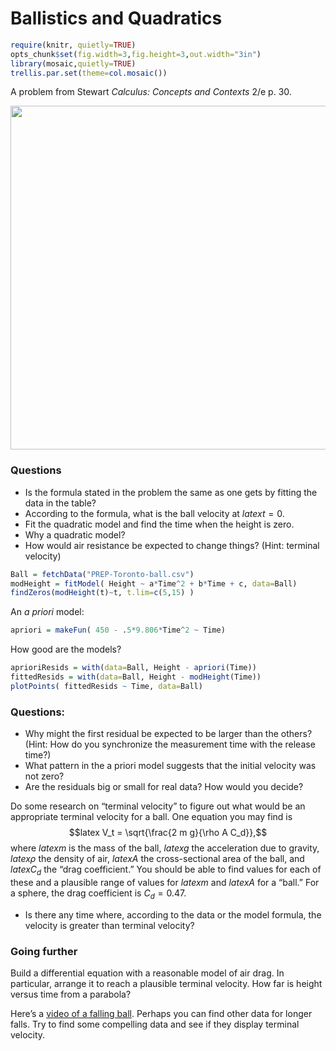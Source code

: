 Ballistics and Quadratics
=========================

```r
require(knitr, quietly=TRUE)
opts_chunk$set(fig.width=3,fig.height=3,out.width="3in")
library(mosaic,quietly=TRUE)
trellis.par.set(theme=col.mosaic())
```
A problem from Stewart *Calculus: Concepts and Contexts* 2/e p. 30.  

<img src="FallingBall.png" width=550>

### Questions

* Is the formula stated in the problem the same as one gets by fitting the data in the table?
* According to the formula, what is the ball velocity at $latex t=0$.
* Fit the quadratic model and find the time when the height is zero.
* Why a quadratic model?
* How would air resistance be expected to change things?  (Hint: terminal velocity)

```r
Ball = fetchData("PREP-Toronto-ball.csv")
modHeight = fitModel( Height ~ a*Time^2 + b*Time + c, data=Ball)
findZeros(modHeight(t)~t, t.lim=c(5,15) )
```

An *a priori* model:
```r
apriori = makeFun( 450 - .5*9.806*Time^2 ~ Time)
```


How good are the models?
```r
aprioriResids = with(data=Ball, Height - apriori(Time))
fittedResids = with(data=Ball, Height - modHeight(Time))
plotPoints( fittedResids ~ Time, data=Ball)
```

### Questions:
* Why might the first residual be expected to be larger than the others?  (Hint: How do you synchronize the measurement time with the release time?)
* What pattern in the a priori model suggests that the initial velocity was not zero?
* Are the residuals big or small for real data?  How would you decide?  


Do some research on "terminal velocity" to figure out what would be an appropriate terminal velocity for a ball.  One equation you may find is $$latex V_t = \sqrt{\frac{2 m g}{\rho A C_d}},$$ where $latex m$ is the mass of the ball, $latex g$ the acceleration due to gravity, $latex \rho$ the density of air, $latex A$ the cross-sectional area of the ball, and $latex C_d$ the "drag coefficient."  You should be able to find values for each of these and a plausible range of values for $latex m$ and $latex A$ for a "ball."  For a sphere, the drag coefficient is $C_d = 0.47$.

* Is there any time where, according to the data or the model formula, the velocity is greater than terminal velocity?

### Going further

Build a differential equation with a reasonable model of air drag.  In particular, arrange it to reach a plausible terminal velocity.  How far is height versus time from a parabola?

Here's a [video of a falling ball](http://paer.rutgers.edu/pt3/experiment.php?topicid=8&exptid=38). Perhaps you can find other data for longer falls.  Try to find some compelling data and see if they display terminal velocity.